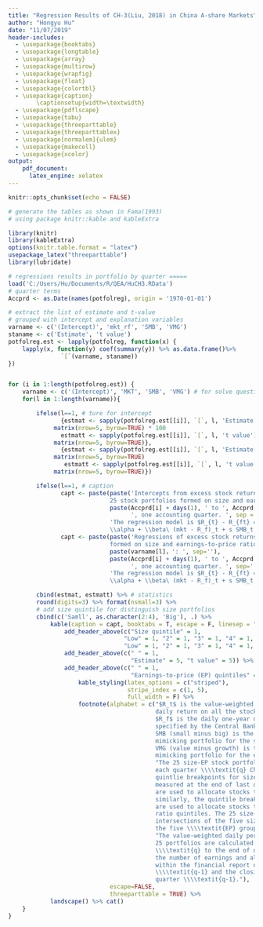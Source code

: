 ```yaml
---
title: "Regression Results of CH-3(Liu, 2018) in China A-share Markets"
author: "Hongyu Hu"
date: "11/07/2019"
header-includes:
  - \usepackage{booktabs}
  - \usepackage{longtable}
  - \usepackage{array}
  - \usepackage{multirow}
  - \usepackage{wrapfig}
  - \usepackage{float}
  - \usepackage{colortbl}
  - \usepackage{caption}
        \captionsetup{width=\textwidth}
  - \usepackage{pdflscape}
  - \usepackage{tabu}
  - \usepackage{threeparttable}
  - \usepackage{threeparttablex}
  - \usepackage[normalem]{ulem}
  - \usepackage{makecell}
  - \usepackage{xcolor}
output:
    pdf_document:
      latex_engine: xelatex
---
```


```r
knitr::opts_chunk$set(echo = FALSE)
```    

```r

# generate the tables as shown in Fama(1993)
# using package knitr::kable and kableExtra

library(knitr)
library(kableExtra)
options(knitr.table.format = "latex")
usepackage_latex("threeparttable")
library(lubridate)

# regressions results in portfolio by quarter =====
load('C:/Users/Hu/Documents/R/QEA/HuCH3.RData')
# quarter terms
Accprd <- as.Date(names(potfolreg), origin = '1970-01-01')

# extract the list of estimate and t-value
# grouped with intercept and explanation variables
varname <- c('(Intercept)', 'mkt_rf', 'SMB', 'VMG')
staname <- c('Estimate', 't value')
potfolreg.est <- lapply(potfolreg, function(x) {
    lapply(x, function(y) coef(summary(y)) %>% as.data.frame()%>% 
               `[`(varname, staname))
})


for (i in 1:length(potfolreg.est)) {
    varname <- c('(Intercept)', 'MKT', 'SMB', 'VMG') # for solve question about underline
    for(l in 1:length(varname)){

        ifelse(l==1, # ture for intercept
               {estmat <- sapply(potfolreg.est[[i]], `[`, l, 'Estimate') %>% 
             matrix(nrow=5, byrow=TRUE) * 100
               estmatt <- sapply(potfolreg.est[[i]], `[`, l, 't value') %>% 
             matrix(nrow=5, byrow=TRUE)},
               {estmat <- sapply(potfolreg.est[[i]], `[`, l, 'Estimate') %>% 
             matrix(nrow=5, byrow=TRUE)
                estmatt <- sapply(potfolreg.est[[i]], `[`, l, 't value') %>% 
             matrix(nrow=5, byrow=TRUE)})

        ifelse(l==1, # caption
               capt <- paste(paste('Intercepts from excess stock return regressions for
                             25 stock portfolios formed on size and earnings-to-price ratio: ',
                             paste(Accprd[i] + days(1), ' to ', Accprd[i] %m+% months(3),
                                   ', one accounting quarter. ', sep = '')),
                             'The regression model is $R_{t} - R_{ft} =
                             \\alpha + \\beta\ (mkt - R_f)_t + s SMB_t + v VMG_t + \\epsilon_t$.'),
               capt <- paste(paste('Regressions of excess stock returns on 25 stock portfolios
                             formed on size and earnings-to-price ratio on the stock-market returns, ',
                             paste(varname[l]，': ', sep=''),
                             paste(Accprd[i] + days(1), ' to ', Accprd[i] %m+% months(3), 
                                   ', one accounting quarter. ', sep='')),
                             'The regression model is $R_{t} - R_{ft} =
                             \\alpha + \\beta\ (mkt - R_f)_t + s SMB_t + v VMG_t + \\epsilon_t$.'))

        cbind(estmat, estmatt) %>% # statistics
        round(digits=3) %>% format(nsmall=3) %>%
        # add size quintile for distinguish size portfolios
        cbind(c('Samll', as.character(2:4), 'Big'), .) %>%
            kable(caption = capt, booktabs = T, escape = F, linesep = "") %>%
                add_header_above(c("Size quintile" = 1,
                                 "Low" = 1, "2" = 1, "3" = 1, "4" = 1, "High" = 1,
                                 "Low" = 1, "2" = 1, "3" = 1, "4" = 1, "High" = 1)) %>%
                add_header_above(c(" " = 1,
                                   "Estimate" = 5, "t value" = 5)) %>%
                add_header_above(c(" " = 1,
                                   "Earnings-to-price (EP) quintiles" = 10), italic = T) %>%
                    kable_styling(latex_options = c("striped"),
                                  stripe_index = c(1, 5),
                                  full_width = F) %>%
                    footnote(alphabet = c("$R_t$ is the value-weighted percent
                                          daily return on all the stocks in the 25 size-EP portfolios.
                                          $R_f$ is the daily one-year deposit interest rate
                                          specified by the Central Bank of China.
                                          SMB (small minus big) is the return on the
                                          mimicking portfolio for the size factor in stock returns.
                                          VMG (value minus growth) is the return on the
                                          mimicking portfolio for the earnings-to-price factor.",
                                          "The 25 size-EP stock portfolios are formed as follows.
                                          each quarter \\\\textit{q} Chinese A-share markets
                                          quintlie breakpoints for size, \\\\textit{ME},
                                          measured at the end of last quarter \\\\textit{q-1},
                                          are used to allocate stocks to five size quintiles.
                                          similarly, the quintile breakpoints for \\\\textit{EP}
                                          are used to allocate stocks to five earnings-to-price
                                          ratio quintiles. The 25 size-EP portfolios are the
                                          intersections of the five size and
                                          the five \\\\textit{EP} groups.",
                                          "The value-weighted daily percent returns on the
                                          25 portfolios are calculated form the begining of quarter
                                          \\\\textit{q} to the end of quarter \\\\textit{q} using
                                          the number of earnings and all common shares
                                          within the financial report of accounting quarter
                                          \\\\textit{q-1} and the closing price at the last day of
                                          quarter \\\\textit{q-1}."),
                             escape=FALSE,
                             threeparttable = TRUE) %>%
            landscape() %>% cat()
    }
}

```

